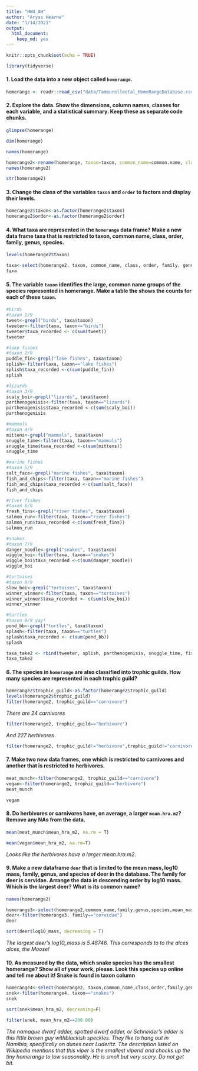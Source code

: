 ```yaml
---
title: "HW4_AH"
author: "Aryss Hearne"
date: "1/14/2021"
output: 
  html_document: 
    keep_md: yes
---
```


```r
knitr::opts_chunk$set(echo = TRUE)
```

```r
library(tidyverse)
```
#### 1. Load the data into a new object called `homerange`.

```r
homerange <- readr::read_csv("data/Tamburelloetal_HomeRangeDatabase.csv")
```
#### 2. Explore the data. Show the dimensions, column names, classes for each variable, and a statistical summary. Keep these as separate code chunks.

```r
glimpse(homerange)
```
```r
dim(homerange)
```
```r
names(homerange)
```
```r
homerange2<-rename(homerange, taxon=taxon, common_name=common.name, class=class, order=order, family=family, genus=genus, species=species, primary_method=primarymethod, n=N, mean_mass_g=mean.mass.g, log10_mass=log10.mass, alternative_mass_reference=alternative.mass.reference, mean_hra_m2=mean.hra.m2, log10_hra=log10.hra, hra_reference=hra.reference, realm=realm, thermoregulation=thermoregulation, locomtion=locomotion, trophic_guild=trophic.guild, dimension=dimension, preymass=preymass, log10_preymass=log10.preymass, ppmr=PPMR, prey_size_reference=prey.size.reference)
names(homerange2)
```



```r
str(homerange2)
```

#### 3. Change the class of the variables `taxon` and `order` to factors and display their levels.

```r
homerange2$taxon<-as.factor(homerange2$taxon)
homerange2$order<-as.factor(homerange2$order)
```

#### 4. What taxa are represented in the `homerange` data frame? Make a new data frame taxa that is restricted to taxon, common name, class, order, family, genus, species.

```r
levels(homerange2$taxon)
```
```r
taxa<-select(homerange2, taxon, common_name, class, order, family, genus, species)
taxa
```

#### 5. The variable `taxon` identifies the large, common name groups of the species represented in homerange. Make a table the shows the counts for each of these `taxon`.

```r
#birds
#taxon 1/9
tweet<-grepl("birds", taxa$taxon)
tweeter<-filter(taxa, taxon=="birds")
tweeter$taxa_recorded <- c(sum(tweet))
tweeter
```

```r
#lake fishes
#taxon 2/9
puddle_fin<-grepl("lake fishes", taxa$taxon)
splish<-filter(taxa, taxon=="lake fishes")
splish$taxa_recorded <-c(sum(puddle_fin))
splish
```


```r
#lizards
#taxon 3/9
scaly_boi<-grepl("lizards", taxa$taxon)
parthenogenisis<-filter(taxa, taxon=="lizards")
parthenogenisis$taxa_recorded <-c(sum(scaly_boi))
parthenogenisis
```


```r
#mammals
#taxon 4/9
mittens<-grepl("mammals", taxa$taxon)
snuggle_time<-filter(taxa, taxon=="mammals")
snuggle_time$taxa_recorded <-c(sum(mittens))
snuggle_time
```


```r
#marine fishes
#taxon 5/9
salt_face<-grepl("marine fishes", taxa$taxon)
fish_and_chips<-filter(taxa, taxon=="marine fishes")
fish_and_chips$taxa_recorded <-c(sum(salt_face))
fish_and_chips
```


```r
#river fishes
#taxon 6/9
fresh_fins<-grepl("river fishes", taxa$taxon)
salmon_run<-filter(taxa, taxon=="river fishes")
salmon_run$taxa_recorded <-c(sum(fresh_fins))
salmon_run
```


```r
#snakes
#taxon 7/9
danger_noodle<-grepl("snakes", taxa$taxon)
wiggle_boi<-filter(taxa, taxon=="snakes")
wiggle_boi$taxa_recorded <-c(sum(danger_noodle))
wiggle_boi
```


```r
#tortoises
#taxon 8/9
slow_boi<-grepl("tortoises", taxa$taxon)
winner_winner<-filter(taxa, taxon=="tortoises")
winner_winner$taxa_recorded <- c(sum(slow_boi))
winner_winner
```

```r
#turtles
#taxon 9/9 yay!
pond_bb<-grepl("turtles", taxa$taxon)
splash<-filter(taxa, taxon=="turtles")
splash$taxa_recorded <- c(sum(pond_bb))
splash
```

```r
taxa_take2 <- rbind(tweeter, splish, parthenogenisis, snuggle_time, fish_and_chips, salmon_run, wiggle_boi, winner_winner, splash)
taxa_take2
```

#### 6. The species in `homerange` are also classified into trophic guilds. How many species are represented in each trophic guild?

```r
homerange2$trophic_guild<-as.factor(homerange2$trophic_guild)
levels(homerange2$trophic_guild)
filter(homerange2, trophic_guild=="carnivore")
```
*There are 24 carnivores*
```r
filter(homerange2, trophic_guild=="herbivore")
```
*And 227 herbivores*

```r
filter(homerange2, trophic_guild!="herbivore",trophic_guild!="carnivore")
```
#### 7. Make two new data frames, one which is restricted to carnivores and another that is restricted to herbivores.

```r
meat_munch<-filter(homerange2, trophic_guild=="carnivore")
vegan<-filter(homerange2, trophic_guild=="herbivore")
meat_munch
```
```r
vegan
```

#### 8. Do herbivores or carnivores have, on average, a larger `mean.hra.m2`? Remove any NAs from the data.

```r
mean(meat_munch$mean_hra_m2, na.rm = T)
```
```r
mean(vegan$mean_hra_m2, na.rm=T)
```
*Looks like the herbivores have a larger mean.hra.m2.*

#### 9. Make a new dataframe `deer` that is limited to the mean mass, log10 mass, family, genus, and species of deer in the database. The family for deer is cervidae. Arrange the data in descending order by log10 mass. Which is the largest deer? What is its common name?

```r
names(homerange2)
```
```r
homerange3<-select(homerange2,common_name,family,genus,species,mean_mass_g,log10_mass)
deer<-filter(homerange3, family=="cervidae")
deer
```
```r
sort(deer$log10_mass, decreasing = T)
```
*The largest deer's log10_mass is 5.48746. This corresponds to to the alces alces, the Moose!*

#### 10. As measured by the data, which snake species has the smallest homerange? Show all of your work, please. Look this species up online and tell me about it! Snake is found in taxon column

```r
homerange4<-select(homerange2, taxon,common_name,class,order,family,genus,species,mean_hra_m2)
snek<-filter(homerange4, taxon=="snakes")
snek
```
```r
sort(snek$mean_hra_m2, decreasing=F)
```
```r
filter(snek, mean_hra_m2==200.00)
```
*The namaque dwarf adder, spotted dwarf adder, or Schneider's adder is this little brown guy withblackish speckles. They like to hang out in Namibia, specifically on dunes near Luderitz. The description listed on Wikipedia mentions that this viper is the smallest viperid and chocks up the tiny homerange to low seasonality. He is smoll but very scary. Do not get bit.* 
